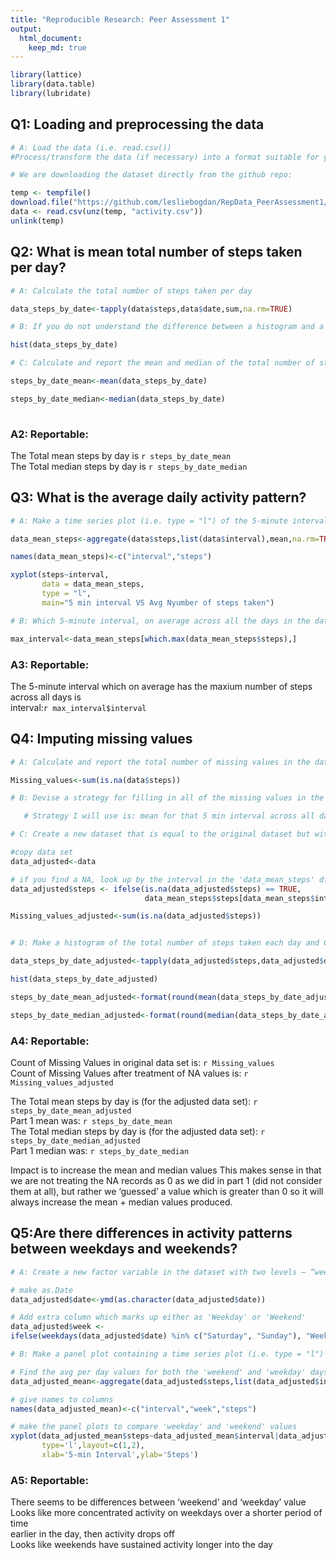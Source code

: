 ```yaml
---
title: "Reproducible Research: Peer Assessment 1"
output: 
  html_document:
    keep_md: true
---
```

```r

library(lattice)
library(data.table)
library(lubridate)
```


## Q1: Loading and preprocessing the data
```r
# A: Load the data (i.e. read.csv())
#Process/transform the data (if necessary) into a format suitable for your analysis

# We are downloading the dataset directly from the github repo:

temp <- tempfile()
download.file("https://github.com/lesliebogdan/RepData_PeerAssessment1/raw/master/activity.zip",temp)
data <- read.csv(unz(temp, "activity.csv"))
unlink(temp)

```

## Q2: What is mean total number of steps taken per day?

```r

# A: Calculate the total number of steps taken per day

data_steps_by_date<-tapply(data$steps,data$date,sum,na.rm=TRUE)

# B: If you do not understand the difference between a histogram and a barplot, research the difference between them. Make a histogram of the total number of steps taken each day

hist(data_steps_by_date)

# C: Calculate and report the mean and median of the total number of steps taken per day

steps_by_date_mean<-mean(data_steps_by_date)

steps_by_date_median<-median(data_steps_by_date)
        
```

### **A2: Reportable:**  

The Total mean steps by day is `r steps_by_date_mean`  
The Total median steps by day is `r steps_by_date_median`

## Q3: What is the average daily activity pattern?

```r

# A: Make a time series plot (i.e. type = "l") of the 5-minute interval (x-axis) and the average number of steps taken, averaged across all days (y-axis)

data_mean_steps<-aggregate(data$steps,list(data$interval),mean,na.rm=TRUE)

names(data_mean_steps)<-c("interval","steps")

xyplot(steps~interval,
       data = data_mean_steps,
       type = "l",
       main="5 min interval VS Avg Nyumber of steps taken")

# B: Which 5-minute interval, on average across all the days in the dataset, contains the maximum number of steps?

max_interval<-data_mean_steps[which.max(data_mean_steps$steps),]


```

### **A3: Reportable:**
The 5-minute interval which on average has the maxium number of steps across all days is    
interval:`r max_interval$interval`

## Q4: Imputing missing values


```r

# A: Calculate and report the total number of missing values in the dataset (i.e. the total number of rows with NAs)

Missing_values<-sum(is.na(data$steps))

# B: Devise a strategy for filling in all of the missing values in the dataset. The strategy does not need to be sophisticated. For example, you could use the mean/median for that day, or the mean for that 5-minute interval, etc.

   # Strategy I will use is: mean for that 5 min interval across all days will be used to replace the NA value (data_mean_steps created above will be used as the reference to fill in values)

# C: Create a new dataset that is equal to the original dataset but with the missing data filled in.

#copy data set
data_adjusted<-data

# if you find a NA, look up by the interval in the 'data_mean_steps' df
data_adjusted$steps <- ifelse(is.na(data_adjusted$steps) == TRUE,
                              data_mean_steps$steps[data_mean_steps$interval %in% data_adjusted$interval], data_adjusted$steps)  

Missing_values_adjusted<-sum(is.na(data_adjusted$steps))


# D: Make a histogram of the total number of steps taken each day and Calculate and report the mean and median total number of steps taken per day. Do these values differ from the estimates from the first part of the assignment? What is the impact of imputing missing data on the estimates of the total daily number of steps?

data_steps_by_date_adjusted<-tapply(data_adjusted$steps,data_adjusted$date,sum)

hist(data_steps_by_date_adjusted)

steps_by_date_mean_adjusted<-format(round(mean(data_steps_by_date_adjusted),2),nsmall=2)

steps_by_date_median_adjusted<-format(round(median(data_steps_by_date_adjusted),2),nsmall=2)

```

### **A4: Reportable:**

Count of Missing Values in original data set is: `r Missing_values`  
Count of Missing Values after treatment of NA values is: `r Missing_values_adjusted` 

The Total mean steps by day is (for the adjusted data set):   `r steps_by_date_mean_adjusted`  
  Part 1 mean was: `r steps_by_date_mean`  
The Total median steps by day is (for the adjusted data set):   `r steps_by_date_median_adjusted`  
  Part 1 median was: `r steps_by_date_median`  
  
Impact is to increase the mean and median values
This makes sense in that we are not treating the NA records as 0 as we did in part 1 (did not consider them at all), but rather we 'guessed' a value which is greater than 0 so it will always increase the mean + median values produced.

## Q5:Are there differences in activity patterns between weekdays and weekends?

```r

# A: Create a new factor variable in the dataset with two levels – “weekday” and “weekend” indicating whether a given date is a weekday or weekend day.

# make as.Date
data_adjusted$date<-ymd(as.character(data_adjusted$date))

# Add extra column which marks up either as 'Weekday' or 'Weekend'
data_adjusted$week <-
ifelse(weekdays(data_adjusted$date) %in% c("Saturday", "Sunday"), "Weekend", "Weekday")

# B: Make a panel plot containing a time series plot (i.e. type = "l") of the 5-minute interval (x-axis) and the average number of steps taken, averaged across all weekday days or weekend days (y-axis). See the README file in the GitHub repository to see an example of what this plot should look like using simulated data.

# Find the avg per day values for both the 'weekend' and 'weekday' days
data_adjusted_mean<-aggregate(data_adjusted$steps,list(data_adjusted$interval,data_adjusted$week),mean)

# give names to columns
names(data_adjusted_mean)<-c("interval","week","steps")

# make the panel plots to compare 'weekday' and 'weekend' values
xyplot(data_adjusted_mean$steps~data_adjusted_mean$interval|data_adjusted_mean$week,
       type='l',layout=c(1,2),
       xlab='5-min Interval',ylab='Steps')

```

### **A5: Reportable:**

There seems to be differences between 'weekend' and 'weekday' value  
Looks like more concentrated activity on weekdays over a shorter period of time  
earlier in the day, then activity drops off  
Looks like weekends have sustained activity longer into the day
